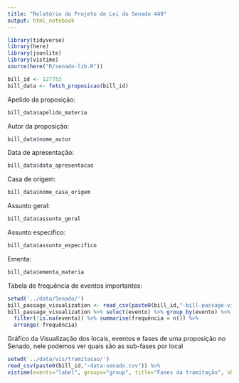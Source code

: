 ```yaml
---
title: "Relatório do Projeto de Lei do Senado 449"
output: html_notebook
---
```


```r
library(tidyverse)
library(here)
library(jsonlite)
library(vistime)
source(here("R/senado-lib.R"))
```

```r
bill_id <- 127753
bill_data <- fetch_proposicao(bill_id)
```

Apelido da proposição:
```r
bill_data$apelido_materia
```

Autor da proposição:
```r
bill_data$nome_autor
```

Data de apresentação:
```r
bill_data$data_apresentacao
```

Casa de origem:
```r
bill_data$nome_casa_origem
```

Assunto geral:
```r
bill_data$assunto_geral
```

Assunto específico:
```r
bill_data$assunto_especifico
```

Ementa:
```r
bill_data$ementa_materia
```

Tabela de frequência de eventos importantes:
```r
setwd('../data/Senado/')
bill_passage_visualization <- read_csv(paste0(bill_id,"-bill-passage-visualization-senado.csv"))
bill_passage_visualization %>% select(evento) %>% group_by(evento) %>%
  filter(!is.na(evento)) %>% summarise(frequência = n()) %>%
  arrange(-frequência)
```

Gráfico da Visualização dos locais, eventos e fases de uma proposição no Senado, nele podemos ver quais são as sub-fases por local 
```r
setwd('../data/vis/tramitacao/')
read_csv(paste0(bill_id,"-data-senado.csv")) %>%
vistime(events="label", groups="group", title="Fases da tramitação", showLabels=FALSE)
```
